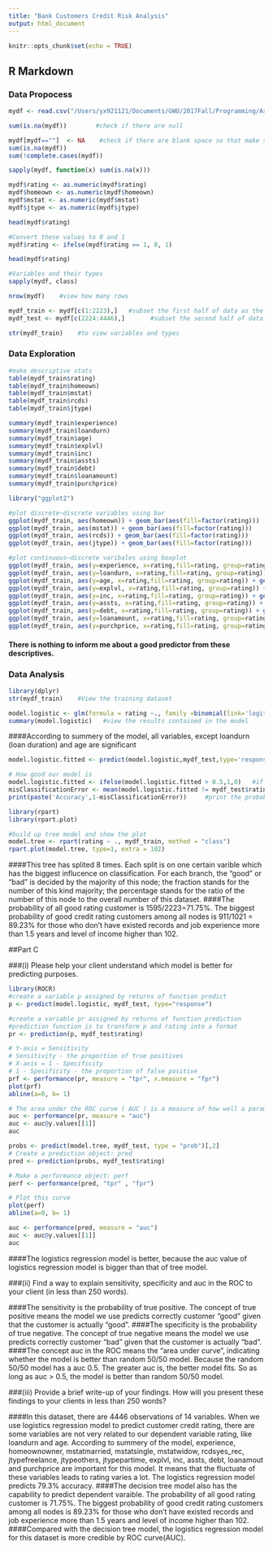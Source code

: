 ```yaml
---
title: "Bank Customers Credit Risk Analysis"
output: html_document
---
```


```r
knitr::opts_chunk$set(echo = TRUE)
```

## R Markdown
### Data Propocess

```r
mydf <- read.csv("/Users/yx921121/Documents/GWU/2017Fall/Programming/Assignment/Logistics Regression/creditdata.csv")  #input data
```

```r
sum(is.na(mydf))        #check if there are null
```

```r
mydf[mydf==""]  <- NA    #check if there are blank space so that make sure the data is clean
sum(is.na(mydf))
sum(!complete.cases(mydf))
```
```r
sapply(mydf, function(x) sum(is.na(x)))
```

```r
mydf$rating <- as.numeric(mydf$rating)
mydf$homeown <- as.numeric(mydf$homeown)
mydf$mstat <- as.numeric(mydf$mstat)
mydf$jtype <- as.numeric(mydf$jtype)
```

```r
head(mydf$rating)
```
```r
#Convert these values to 0 and 1
mydf$rating <- ifelse(mydf$rating == 1, 0, 1)
```

```r
head(mydf$rating)
```

```r
#Variables and their types
sapply(mydf, class)
```
```r
nrow(mydf)    #view how many rows
```

```r
mydf_train <- mydf[c(1:2223),]   #subset the first half of data as the training set
mydf_test <- mydf[c(2224:4446),]       #subset the second half of data as the test set
```

```r
str(mydf_train)    #to view variables and types
```

### Data Exploration

```r
#make descriptive stats
table(mydf_train$rating)
table(mydf_train$homeown)
table(mydf_train$mstat)
table(mydf_train$rcds)
table(mydf_train$jtype)

summary(mydf_train$experience)
summary(mydf_train$loandurn)
summary(mydf_train$age)
summary(mydf_train$explvl)
summary(mydf_train$inc)
summary(mydf_train$assts)
summary(mydf_train$debt)
summary(mydf_train$loanamount)
summary(mydf_train$purchprice)

```

```r
library("ggplot2")
```

```r
#plot discrete~discrete variables using bar
ggplot(mydf_train, aes(homeown)) + geom_bar(aes(fill=factor(rating)))
ggplot(mydf_train, aes(mstat)) + geom_bar(aes(fill=factor(rating)))
ggplot(mydf_train, aes(rcds)) + geom_bar(aes(fill=factor(rating)))
ggplot(mydf_train, aes(jtype)) + geom_bar(aes(fill=factor(rating)))

#plot continuous~discrete varibales using boxplot
ggplot(mydf_train, aes(y=experience, x=rating,fill=rating, group=rating)) + geom_boxplot()
ggplot(mydf_train, aes(y=loandurn, x=rating,fill=rating, group=rating)) + geom_boxplot()
ggplot(mydf_train, aes(y=age, x=rating,fill=rating, group=rating)) + geom_boxplot()
ggplot(mydf_train, aes(y=explvl, x=rating,fill=rating, group=rating)) + geom_boxplot()
ggplot(mydf_train, aes(y=inc, x=rating,fill=rating, group=rating)) + geom_boxplot()
ggplot(mydf_train, aes(y=assts, x=rating,fill=rating, group=rating)) + geom_boxplot()
ggplot(mydf_train, aes(y=debt, x=rating,fill=rating, group=rating)) + geom_boxplot()
ggplot(mydf_train, aes(y=loanamount, x=rating,fill=rating, group=rating)) + geom_boxplot()
ggplot(mydf_train, aes(y=purchprice, x=rating,fill=rating, group=rating)) + geom_boxplot()
```

#### There is nothing to inform me about a good predictor from these descriptives.

### Data Analysis

```r
library(dplyr)
str(mydf_train)    #View the training dataset
```

```r
model.logistic <- glm(formula = rating ~., family =binomial(link='logit'), data = mydf_train)   #fit a logistic regression model
summary(model.logistic)   #view the results contained in the model
```

####According to summery of the model, all variables, except loandurn (loan duration) and age are significant

```r
model.logistic.fitted <- predict(model.logistic,mydf_test,type='response')    #apply the function predict to the model along with test dataset.
```

```r
# How good our model is
model.logistic.fitted <- ifelse(model.logistic.fitted > 0.5,1,0)   #if the predicted probability bigger than 0.5, the value will be replaced with 1, or else be replaced with 0.
misClassificationError <- mean(model.logistic.fitted != mydf_test$rating)  #calculate misclassificationerror which means the probability of wrong prediction
print(paste('Accuracy',1-misClassificationError))     #print the probability of accuracy
```

```r
library(rpart)
library(rpart.plot)
```

```r
#build up tree model and show the plot
model.tree <- rpart(rating ~ ., mydf_train, method = "class")
rpart.plot(model.tree, type=1, extra = 102)
```

####This tree has splited 8 times. Each split is on one certain varible which has the biggest influcence on classification. For each branch, the "good" or "bad" is decided by the majority of this node; the fraction stands for the number of this kind majority; the percentage stands for the ratio of the number of this node to the overall number of this dataset.
####The probability of all good rating customer is 1595/2223=71.75%. The biggest probability of good credit rating customers among all nodes is 911/1021 = 89.23% for those who don't have existed records and job experience more than 1.5 years and level of income higher than 102.

##Part C

###(i) Please help your client understand which model is better for predicting purposes.

```r
library(ROCR)
#create a variable p assigned by returns of function predict
p <- predict(model.logistic, mydf_test, type="response")  

#create a variable pr assigned by returns of function prediction
#prediction function is to transform p and rating into a format
pr <- prediction(p, mydf_test$rating)      

# Y-axis = Sensitivity
# Sensitivity - the proportion of true positives 
# X-axis = 1 - Specificity
# 1 - Specificity - the proportion of false positive
prf <- performance(pr, measure = "tpr", x.measure = "fpr")
plot(prf)
abline(a=0, b= 1)

# The area under the ROC curve ( AUC ) is a measure of how well a parameter 
auc <- performance(pr, measure = "auc")
auc <- auc@y.values[[1]]
auc


```

```r
probs <- predict(model.tree, mydf_test, type = "prob")[,2]
# Create a prediction object: pred
pred <- prediction(probs, mydf_test$rating)

# Make a performance object: perf
perf <- performance(pred, "tpr" , "fpr")

# Plot this curve
plot(perf)
abline(a=0, b= 1)

auc <- performance(pred, measure = "auc")
auc <- auc@y.values[[1]]
auc
```

####The logistics regression model is better, because the auc value of logistics regression model is bigger than that of tree model.

###(ii) Find a way to explain sensitivity, specificity and auc in the ROC to your client (in less than 250 words).

####The sensitivity is the probability of true positive. The concept of true positive means the model we use predicts correctly customer "good" given that the customer is actually "good".
####The specificity is the probability of true negative. The concept of true negative means the model we use predicts correctly customer "bad" given that the customer is actually "bad".
####The concept auc in the ROC means the "area under curve", indicating whether the model is better than random 50/50 model. Because the random 50/50 model has a auc 0.5. The greater auc is, the better model fits. So as long as auc > 0.5, the model is better than random 50/50 model.

###(iii) Provide a brief write-up of your findings. How will you present these findings to your clients in less than 250 words?

####In this dataset, there are 4446 observations of 14 variables. When we use logistics regression model to predict customer credit rating,  there are some variables are not very related to our dependent variable rating, like loandurn and age. According to summery of the model, experience, homeownowner, mstatmarried, mstatsingle, mstatwidow, rcdsyes_rec, jtypefreelance, jtypeothers, jtypepartime, explvl, inc, assts, debt, loanamout and purchprice are important for this model. It means that the fluctuate of these variables leads to rating varies a lot. The logistics regression model predicts 79.3% accuracy.
####The decision tree model also has the capability to predict dependent varaible. The probability of all good rating customer is 71.75%. The biggest probability of good credit rating customers among all nodes is 89.23% for those who don't have existed records and job experience more than 1.5 years and level of income higher than 102.
####Compared with the decision tree model, the logistics regression model for this dataset is more credible by ROC curve(AUC).
